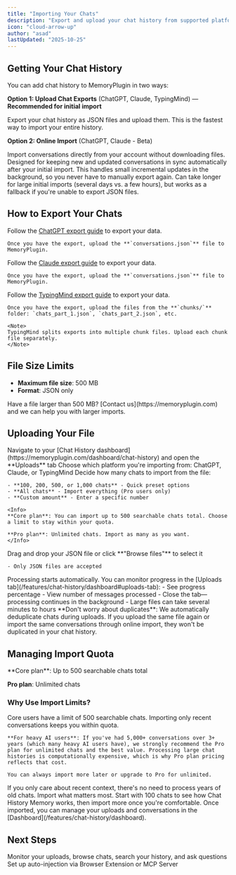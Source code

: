 ```yaml
---
title: "Importing Your Chats"
description: "Export and upload your chat history from supported platforms"
icon: "cloud-arrow-up"
author: "asad"
lastUpdated: "2025-10-25"
---
```



<ArticleInfo author="asad" lastUpdated="2025-10-25" />

## Getting Your Chat History

You can add chat history to MemoryPlugin in two ways:

**Option 1: Upload Chat Exports** (ChatGPT, Claude, TypingMind) — **Recommended for initial import**

Export your chat history as JSON files and upload them. This is the fastest way to import your entire history.

**Option 2: Online Import** (ChatGPT, Claude - Beta)

Import conversations directly from your account without downloading files. Designed for keeping new and updated conversations in sync automatically after your initial import. This handles small incremental updates in the background, so you never have to manually export again. Can take longer for large initial imports (several days vs. a few hours), but works as a fallback if you're unable to export JSON files.

## How to Export Your Chats

<AccordionGroup>
  <Accordion title="Export from ChatGPT" icon="message">
    Follow the <a href="https://help.openai.com/en/articles/7260999-how-do-i-export-my-chatgpt-history-and-data" target="_blank" rel="noopener noreferrer">ChatGPT export guide</a> to export your data.

    Once you have the export, upload the **`conversations.json`** file to MemoryPlugin.
  </Accordion>

  <Accordion title="Export from Claude" icon="message">
    Follow the <a href="https://support.claude.com/en/articles/9450526-how-can-i-export-my-claude-data" target="_blank" rel="noopener noreferrer">Claude export guide</a> to export your data.

    Once you have the export, upload the **`conversations.json`** file to MemoryPlugin.
  </Accordion>

  <Accordion title="Export from TypingMind" icon="message">
    Follow the <a href="https://docs.typingmind.com/cloud-sync-and-backup/export-import-data" target="_blank" rel="noopener noreferrer">TypingMind export guide</a> to export your data.

    Once you have the export, upload the files from the **`chunks/`** folder: `chats_part_1.json`, `chats_part_2.json`, etc.

    <Note>
    TypingMind splits exports into multiple chunk files. Upload each chunk file separately.
    </Note>
  </Accordion>
</AccordionGroup>

## File Size Limits

- **Maximum file size**: 500 MB
- **Format**: JSON only

<Info>
Have a file larger than 500 MB? [Contact us](https://memoryplugin.com) and we can help you with larger imports.
</Info>

## Uploading Your File

<Steps>
  <Step title="Go to Dashboard">
    Navigate to your [Chat History dashboard](https://memoryplugin.com/dashboard/chat-history) and open the **Uploads** tab
  </Step>

  <Step title="Select Platform">
    Choose which platform you're importing from: ChatGPT, Claude, or TypingMind
  </Step>

  <Step title="Choose Import Limit (Optional)">
    Decide how many chats to import from the file:

    - **100, 200, 500, or 1,000 chats** - Quick preset options
    - **All chats** - Import everything (Pro users only)
    - **Custom amount** - Enter a specific number

    <Info>
    **Core plan**: You can import up to 500 searchable chats total. Choose a limit to stay within your quota.

    **Pro plan**: Unlimited chats. Import as many as you want.
    </Info>
  </Step>

  <Step title="Upload File">
    Drag and drop your JSON file or click **"Browse files"** to select it

    - Only JSON files are accepted
  </Step>

  <Step title="Monitor Progress">
    Processing starts automatically. You can monitor progress in the [Uploads tab](/features/chat-history/dashboard#uploads-tab):
    - See progress percentage
    - View number of messages processed
    - Close the tab—processing continues in the background
    - Large files can take several minutes to hours
  </Step>
</Steps>

<Info>
**Don't worry about duplicates**: We automatically deduplicate chats during uploads. If you upload the same file again or import the same conversations through online import, they won't be duplicated in your chat history.
</Info>

## Managing Import Quota

<Info>
**Core plan**: Up to 500 searchable chats total

**Pro plan**: Unlimited chats
</Info>

### Why Use Import Limits?

<AccordionGroup>
  <Accordion title="Stay within your plan quota" icon="gauge">
    Core users have a limit of 500 searchable chats. Importing only recent conversations keeps you within quota.

    **For heavy AI users**: If you've had 5,000+ conversations over 3+ years (which many heavy AI users have), we strongly recommend the Pro plan for unlimited chats and the best value. Processing large chat histories is computationally expensive, which is why Pro plan pricing reflects that cost.

    You can always import more later or upgrade to Pro for unlimited.
  </Accordion>

  <Accordion title="Focus on recent conversations" icon="clock">
    If you only care about recent context, there's no need to process years of old chats. Import what matters most.
  </Accordion>

  <Accordion title="Get started quickly" icon="rocket">
    Start with 100 chats to see how Chat History Memory works, then import more once you're comfortable.
  </Accordion>
</AccordionGroup>

<Note>
Once imported, you can manage your uploads and conversations in the [Dashboard](/features/chat-history/dashboard).
</Note>

## Next Steps

<CardGroup cols={2}>
  <Card
    title="View Dashboard"
    icon="table-columns"
    href="/features/chat-history/dashboard"
  >
    Monitor your uploads, browse chats, search your history, and ask questions
  </Card>
  <Card
    title="Using Chat History"
    icon="sparkles"
    href="/features/chat-history/using"
  >
    Set up auto-injection via Browser Extension or MCP Server
  </Card>
</CardGroup>
